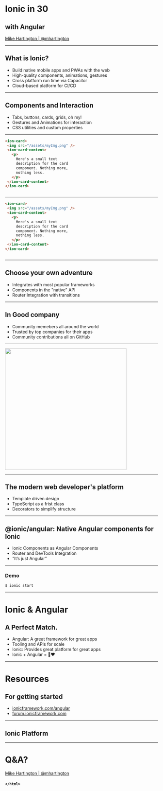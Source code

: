 


<BackgroundLayout bgImg="/assets/img/ionic-angular-icon.png" bgSize="50%" bgPos="99% center">

<div>

# Ionic in 30
## with Angular

[Mike Hartington | @mhartington](https://twitter.com/mhartington)

</div>

</BackgroundLayout>


---

<BackgroundLayout bgImg="/assets/img/ionic-img.png" bgSize="contain" bgPos="100% center" opacity="0.4">

## What is Ionic?
- Build native mobile apps and PWAs with the web
- High-quality components, animations, gestures
- Cross platform run time via Capacitor
- Cloud-based platform for CI/CD

</BackgroundLayout>


---

<BackgroundLayout bgImg="/assets/img/ionic-components-img.png" bgPos="center right" bgSize="35%">

## Components and Interaction
- Tabs, buttons, cards, grids, oh my!
- Gestures and Animations for interaction
- CSS utilities and custom properties

</BackgroundLayout>

---

<CodeSurferColumns>
<Step title="iOS">

```html
<ion-card>
 <img src="/assets/myImg.png" />
 <ion-card-content>
   <p>
     Here's a small text
     description for the card
     component. Nothing more,
     nothing less.
   </p>
 </ion-card-content>
</ion-card>
```

<img src="/assets/img/ionic-card-ios.png" alt=""  style="max-width: 700px; object-fit:contain"/>
</Step>
</CodeSurferColumns>

---

<CodeSurferColumns>
<Step title="Material">

```html
<ion-card>
 <img src="/assets/myImg.png" />
 <ion-card-content>
   <p>
     Here's a small text
     description for the card
     component. Nothing more,
     nothing less.
   </p>
 </ion-card-content>
</ion-card>
```

<img src="/assets/img/ionic-card-md.png" alt=""  style="max-width: 800px; object-fit:contain"/>
</Step>
</CodeSurferColumns>


---

<BackgroundLayout bgImg="/assets/img/frameworks.png" bgSize="800px" bgPos="90% center" opacity="1">
<div>

## Choose your own adventure
- Integrates with most popular frameworks
- Components in the "native" API
- Router Integration with transitions

</div>
</BackgroundLayout>

---

<BackgroundLayout bgImg="/assets/img/community.png" bgSize="800px" bgPos="100% center" opacity="0.4">

## In Good company
- Community memebers all around the world
- Trusted by top companies for their apps
- Community contributions all on GitHub

</BackgroundLayout>

---

<BackgroundLayout bgGradient="linear-gradient(145deg,#0d47a1,#1976d2)" bgSize="cover" bgPos="center center" opacity="1">
<img src="/assets/img/angular.svg" style="width: 400px; margin: auto" alt="" />
</BackgroundLayout>

---


<BackgroundLayout bgImg="/assets/img/angular.svg" bgSize="1500x" bgPos="135% center" opacity="0.65">

## The modern web developer's platform
- Template driven design
- TypeScript as a frist class
- Decorators to simplify structure


</BackgroundLayout>

---

<BackgroundLayout bgImg="/assets/img/ionic-angular-icon.png" bgSize="50%" bgPos="99% center" opacity="0.75">

## @ionic/angular: Native Angular components for Ionic
- Ionic Components as Angular Components
- Router and DevTools Integration
- “It’s just Angular”

</BackgroundLayout>

---

### Demo

`$ ionic start`

---

<BackgroundLayout bgImg="/assets/img/ionic-logo.png" bgSize="35%" bgPos="100% center" opacity="0.75">

<div>

  # Ionic & Angular
  ## A Perfect Match.
  - Angular: A great framework for great apps
  - Tooling and APIs for scale
  - Ionic: Provides great platform for great apps
  - Ionic + Angular = 🎉❤️

</div>

</BackgroundLayout>

---

<BackgroundLayout bgImg="/assets/img/ionic-logo.png" bgSize="35%" bgPos="100% center" opacity="0.75">

<div>

  # Resources
  ## For getting started
  - [ionicframework.com/angular]()
  - [forum.ionicframework.com](https://forum.ionicframework.com)

</div>

</BackgroundLayout>

---

<BackgroundLayout bgImg="/assets/img/deployment-channels.png" bgSize="90%" bgPos="center center" opacity="1" justify="start">


## Ionic Platform


</BackgroundLayout>


---

<BackgroundLayout bgImg="/assets/img/ionic-logo.png" bgSize="35%" bgPos="100% center" opacity="0.75">

<div >

# Q&A?

[Mike Hartington | @mhartington](https://twitter.com/mhartington)
#### `</html>`

</div>
</BackgroundLayout>

